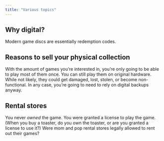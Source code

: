 ```yaml
---
title: "Various topics"
---
```


## Why digital?

Modern game discs are essentially redemption codes.

## Reasons to sell your physical collection

With the amount of games you're interested in, you're only going to be able to play most of them once. You can still play them on original hardware. While not likely, they could get damaged, lost, stolen, or become non-functional. In any case, you're going to need to rely on digital backups anyway.

## Rental stores

You never *owned* the game. You were granted a license to play the game. (When you buy a toaster, do you own the toaster, or are you granted a license to use it?) Were mom and pop rental stores legally allowed to rent out their games?

